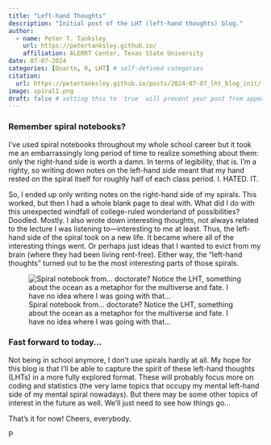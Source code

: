 ```yaml
---
title: "Left-hand Thoughts"
description: "Initial post of the LHT (left-hand thoughts) blog."
author:
  - name: Peter T. Tanksley
    url: https://petertanksley.github.io/
    affiliation: ALERRT Center, Texas State University
date: 07-07-2024
categories: [Quarto, R, LHT] # self-defined categories
citation: 
  url: https://petertanksley.github.io/posts/2024-07-07_lht_blog_init/ 
image: spiral1.png
draft: false # setting this to `true` will prevent your post from appearing on your listing page until you're ready!
---
```


### Remember spiral notebooks?

I've used spiral notebooks throughout my whole school career but it took me an embarrassingly long period of time to realize something about them: only the right-hand side is worth a damn. In terms of legibility, that is. I'm a righty, so writing down notes on the left-hand side meant that my hand rested on the spiral itself for roughly half of each class period. I. HATED. IT.

So, I ended up only writing notes on the right-hand side of my spirals. This worked, but then I had a whole blank page to deal with. What did I do with this unexpected windfall of college-ruled wonderland of possibilities? Doodled. Mostly. I also wrote down interesting thoughts, not always related to the lecture I was listening to—interesting to me at least. Thus, the left-hand side of the spiral took on a new life. It became where all of the interesting things went. Or perhaps just ideas that I wanted to evict from my brain (where they had been living rent-free). Either way, the "left-hand thoughts" turned out to be the most interesting parts of those spirals.

![Spiral notebook from... doctorate? Notice the LHT, something about the ocean as a metaphor for the multiverse and fate. I have no idea where I was going with that...](spiral2.png){fig-align="center"}

### Fast forward to today...

Not being in school anymore, I don't use spirals hardly at all. My hope for this blog is that I'll be able to capture the spirit of these left-hand thoughts (LHTs) in a more fully explored format. These will probably focus more on coding and statistics (the very lame topics that occupy my mental left-hand side of my mental spiral nowadays). But there may be some other topics of interest in the future as well. We'll just need to see how things go...

That's it for now! Cheers, everybody.

P
